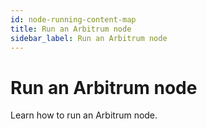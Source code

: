 ```yaml
---
id: node-running-content-map
title: Run an Arbitrum node
sidebar_label: Run an Arbitrum node
---
```



# Run an Arbitrum node

Learn how to run an Arbitrum node.

<div
  style={{
    display: 'grid',
    gridTemplateColumns: 'repeat(auto-fit, minmax(300px, 1fr))',
    gap: '20px',
  }}
>
  <Card
    title="What node should I run?"
    description="Overview of node types."
    href="/run-arbitrum-node/node-types"
    target="_blank"
  />
  <Card
    title="Run a full node"
    description="Installation and configuration."
    href="/run-arbitrum-node/run-full-node"
    target="_blank"
  />
  <Card
    title="Run a local dev node"
    description="Installation and configuration."
    href="/run-arbitrum-node/run-nitro-dev-node"
    target="_blank"
  />
  <Card
    title="Run a validator node"
    description="Installation and configuration."
    href="/run-arbitrum-node/more-types/run-validator-node"
    target="_blank"
  />
  <Card
    title="Data Availability Committees"
    description="Setup an Orbit AnyTrust node."
    href="/run-arbitrum-node/data-availability-committees/get-started"
    target="_blank"
  />
  <Card
    title="Run an archive node"
    description="Installation and configuration."
    href="/run-arbitrum-node/more-types/run-archive-node"
    target="_blank"
  />
  <Card
    title="Run a Classic node"
    description="Installation and configuration."
    href="/run-arbitrum-node/more-types/run-classic-node"
    target="_blank"
  />
  <Card
    title="Sequencer"
    description="Keep your node in sync with the sequencer."
    href="/node-running/sequencer-content-map"
    target="_blank"
  />
  <Card
    title="Use a node provider"
    description="Infrastructure node list."
    href="/build-decentralized-apps/reference/node-providers"
    target="_blank"
  />
  <Card
    title="Beacon Chain RPC providers"
    description="Beacon Chain provider list."
    href="/run-arbitrum-node/l1-ethereum-beacon-chain-rpc-providers"
    target="_blank"
  />
  <Card
    title="ArbOS software releases"
    description="ArbOS release list."
    href="/run-arbitrum-node/arbos-releases/overview"
    target="_blank"
  />
  <Card
    title="Troubleshooting"
    description="Common issues and solutions."
    href="/run-arbitrum-node/troubleshooting"
    target="_blank"
  />
  <Card
    title="FAQ"
    description="Frequently asked questions."
    href="/node-running/faq"
    target="_blank"
  />
</div>
